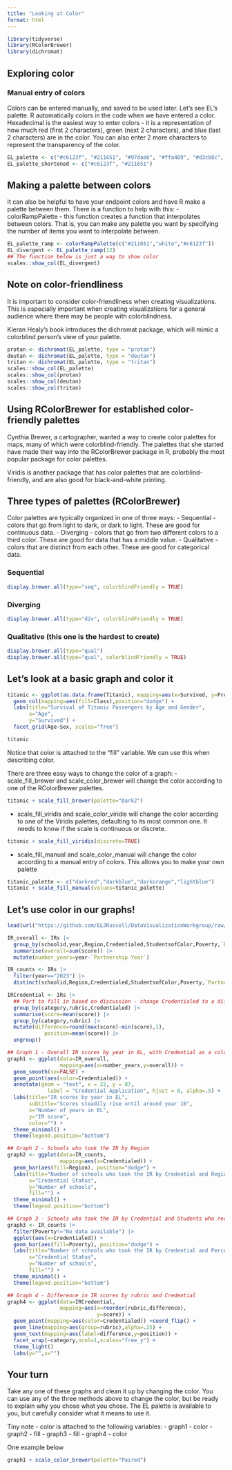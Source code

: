 ```yaml
---
title: "Looking at Color"
format: html
---
```


```r
library(tidyverse)
library(RColorBrewer)
library(dichromat)
```

## Exploring color

### Manual entry of colors
Colors can be entered manually, and saved to be used later. Let's see EL's palette. R automatically colors in the code when we have entered a color. Hexadecimal is the easiest way to enter colors - it is a representation of how much red (first 2 characters), green (next 2 characters), and blue (last 2 characters) are in the color. You can also enter 2 more characters to represent the transparency of the color. 

```r
EL_palette <- c("#c6123f", "#211651", "#97daeb", "#ffa409", "#d3cb8c", "#303e48", "#c7c7c7", "#634347","#f3e5b1")
EL_palette_shortened <- c("#c6123f", "#211651")
```

## Making a palette between colors
It can also be helpful to have your endpoint colors and have R make a palette between them. There is a function to help with this:
- colorRampPalette - this function creates a function that interpolates between colors. That is, you can make any palette you want by specifying the number of items you want to interpolate between.

```r
EL_palette_ramp <- colorRampPalette(c("#211651","white","#c6123f"))
EL_divergent <- EL_palette_ramp(12)
## The function below is just a way to show color
scales::show_col(EL_divergent)
```

## Note on color-friendliness
It is important to consider color-friendliness when creating visualizations. This is especially important when creating visualizations for a general audience where there may be people with colorblindness.

Kieran Healy's book introduces the dichromat package, which will mimic a colorblind person's view of your palette.

```r
protan <- dichromat(EL_palette, type = "protan")
deutan <- dichromat(EL_palette, type = "deutan")
tritan <- dichromat(EL_palette, type = "tritan")
scales::show_col(EL_palette)
scales::show_col(protan)
scales::show_col(deutan)
scales::show_col(tritan)
```
## Using RColorBrewer for established color-friendly palettes

Cynthia Brewer, a cartographer, wanted a way to create color palettes for maps, many of which were colorblind-friendly. The palettes that she started have made their way into the RColorBrewer package in R, probably the most popular package for color palettes.

Viridis is another package that has color palettes that are colorblind-friendly, and are also good for black-and-white printing.

## Three types of palettes (RColorBrewer)
Color palettes are typically organized in one of three ways:
- Sequential - colors that go from light to dark, or dark to light. These are good for continuous data.
- Diverging - colors that go from two different colors to a third color. These are good for data that has a middle value.
- Qualitative - colors that are distinct from each other. These are good for categorical data.

### Sequential
```r
display.brewer.all(type="seq", colorblindFriendly = TRUE)
```

### Diverging
```r
display.brewer.all(type="div", colorblindFriendly = TRUE)
```

### Qualitative (this one is the hardest to create)
```r
display.brewer.all(type="qual")
display.brewer.all(type="qual", colorblindFriendly = TRUE)
```
## Let's look at a basic graph and color it
```r
titanic <- ggplot(as.data.frame(Titanic), mapping=aes(x=Survived, y=Freq)) +
  geom_col(mapping=aes(fill=Class),position="dodge") +
  labs(title="Survival of Titanic Passengers by Age and Gender",
       x="Age",
       y="Survived") +
  facet_grid(Age~Sex, scales="free")

titanic
```

Notice that color is attached to the "fill" variable. We can use this when describing color.

There are three easy ways to change the color of a graph:
- scale_fill_brewer and scale_color_brewer will change the color according to one of the RColorBrewer palettes.
```r
titanic + scale_fill_brewer(palette="Dark2")
```
- scale_fill_viridis and scale_color_viridis will change the color according to one of the Viridis palettes, defaulting to its most common one. It needs to know if the scale is continuous or discrete.
```r
titanic + scale_fill_viridis(discrete=TRUE)
```

- scale_fill_manual and scale_color_manual will change the color according to a manual entry of colors. This allows you to make your own palette

```r
titanic_palette <- c("darkred","darkblue","darkorange","lightblue")
titanic + scale_fill_manual(values=titanic_palette)
```


## Let's use color in our graphs!
```r
load(url("https://github.com/ELJRussell/DataVisualizationWorkgroup/raw/main/data/SY22_23andSY23_24IRs.RData"))

IR_overall <- IRs |> 
  group_by(schoolid,year,Region,Credentialed,StudentsofColor,Poverty,`Partnership Year`) |> 
  summarise(overall=sum(score)) |> 
  mutate(number_years=year-`Partnership Year`)

IR_counts <- IRs |> 
  filter(year=="2023") |> 
  distinct(schoolid,Region,Credentialed,StudentsofColor,Poverty,`Partnership Year`)

IRCredential <- IRs |> 
  ## Part to fill in based on discussion - change Credentialed to a different category if interested
  group_by(category,rubric,Credentialed) |> 
  summarise(score=mean(score)) |> 
  group_by(category,rubric) |> 
  mutate(difference=round(max(score)-min(score),1),
            position=mean(score)) |> 
  ungroup()
```


```r
## Graph 1 - Overall IR scores by year in EL, with Credential as a color
graph1 <- ggplot(data=IR_overall,
                 mapping=aes(x=number_years,y=overall)) +
  geom_smooth(se=FALSE) +
  geom_point(aes(color=Credentialed)) + 
  annotate(geom = "text", x = 22, y = 87,
             label = "Credential Application", hjust = 0, alpha=.5) +
  labs(title="IR scores by year in EL",
       subtitle="Scores steadily rise until around year 10",
       x="Number of years in EL",
       y="IR score",
       color="") +
  theme_minimal() +
  theme(legend.position="bottom")

## Graph 2 - Schools who took the IR by Region
graph2 <- ggplot(data=IR_counts,
                 mapping=aes(x=Credentialed)) +
  geom_bar(aes(fill=Region), position="dodge") +
  labs(title="Number of schools who took the IR by Credential and Region",
       x="Credential Status",
       y="Number of schools",
       fill="") +
  theme_minimal() +
  theme(legend.position="bottom")

## Graph 3 - Schools who took the IR by Credential and Students who receive Free and Reduced Lunch
graph3 <- IR_counts |> 
  filter(Poverty!="No data available") |> 
  ggplot(aes(x=Credentialed)) +
  geom_bar(aes(fill=Poverty), position="dodge") +
  labs(title="Number of schools who took the IR by Credential and Percentage Students of Color",
       x="Credential Status",
       y="Number of schools",
       fill="") +
  theme_minimal() +
  theme(legend.position="bottom")

## Graph 4 - Difference in IR scores by rubric and Credential
graph4 <- ggplot(data=IRCredential,
                 mapping=aes(x=reorder(rubric,difference),
                             y=score)) +
  geom_point(mapping=aes(color=Credentialed)) +coord_flip() +
  geom_line(mapping=aes(group=rubric),alpha=.25) +
  geom_text(mapping=aes(label=difference,y=position)) +
  facet_wrap(~category,ncol=1,scales="free_y") +
  theme_light() 
  labs(y="",x="")
```

## Your turn
Take any one of these graphs and clean it up by changing the color. You can use any of the three methods above to change the color, but be ready to explain why you chose what you chose. The EL palette is available to you, but carefully consider what it means to use it.

Tiny note - color is attached to the following variables:
- graph1 - color
- graph2 - fill
- graph3 - fill
- graph4 - color

One example below
```r
graph1 + scale_color_brewer(palette="Paired")
```

